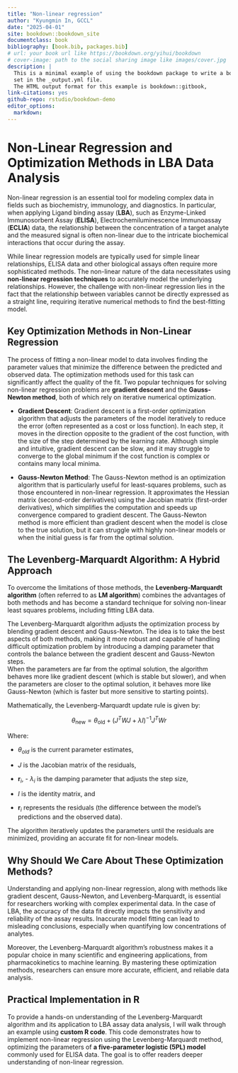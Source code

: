 ```yaml
---
title: "Non-linear regression"
author: "Kyungmin In, GCCL"
date: "2025-04-01"
site: bookdown::bookdown_site
documentclass: book
bibliography: [book.bib, packages.bib]
# url: your book url like https://bookdown.org/yihui/bookdown
# cover-image: path to the social sharing image like images/cover.jpg
description: |
  This is a minimal example of using the bookdown package to write a book.
  set in the _output.yml file.
  The HTML output format for this example is bookdown::gitbook,
link-citations: yes
github-repo: rstudio/bookdown-demo
editor_options: 
  markdown: 
---
```


# Non-Linear Regression and Optimization Methods in LBA Data Analysis {.unnumbered}

Non-linear regression is an essential tool for modeling complex data in fields such as biochemistry, immunology, and diagnostics. In particular, when applying Ligand binding assay (**LBA**), such as Enzyme-Linked Immunosorbent Assay (**ELISA**), Electrochemiluminescence Immunoassay (**ECLIA**) data, the relationship between the concentration of a target analyte and the measured signal is often non-linear due to the intricate biochemical interactions that occur during the assay.

While linear regression models are typically used for simple linear relationships, ELISA data and other biological assays often require more sophisticated methods. The non-linear nature of the data necessitates using **non-linear regression techniques** to accurately model the underlying relationships. However, the challenge with non-linear regression lies in the fact that the relationship between variables cannot be directly expressed as a straight line, requiring iterative numerical methods to find the best-fitting model.

## Key Optimization Methods in Non-Linear Regression {.unnumbered}

The process of fitting a non-linear model to data involves finding the parameter values that minimize the difference between the predicted and observed data. The optimization methods used for this task can significantly affect the quality of the fit. Two popular techniques for solving non-linear regression problems are **gradient descent** and the **Gauss-Newton method**, both of which rely on iterative numerical optimization.

-   **Gradient Descent**: Gradient descent is a first-order optimization algorithm that adjusts the parameters of the model iteratively to reduce the error (often represented as a cost or loss function). In each step, it moves in the direction opposite to the gradient of the cost function, with the size of the step determined by the learning rate. Although simple and intuitive, gradient descent can be slow, and it may struggle to converge to the global minimum if the cost function is complex or contains many local minima.

-   **Gauss-Newton Method**: The Gauss-Newton method is an optimization algorithm that is particularly useful for least-squares problems, such as those encountered in non-linear regression. It approximates the Hessian matrix (second-order derivatives) using the Jacobian matrix (first-order derivatives), which simplifies the computation and speeds up convergence compared to gradient descent. The Gauss-Newton method is more efficient than gradient descent when the model is close to the true solution, but it can struggle with highly non-linear models or when the initial guess is far from the optimal solution.

## The Levenberg-Marquardt Algorithm: A Hybrid Approach {.unnumbered}

To overcome the limitations of those methods, the **Levenberg-Marquardt algorithm** (often referred to as **LM algorithm**) combines the advantages of both methods and has become a standard technique for solving non-linear least squares problems, including fitting LBA data.

The Levenberg-Marquardt algorithm adjusts the optimization process by blending gradient descent and Gauss-Newton. The idea is to take the best aspects of both methods, making it more robust and capable of handling difficult optimization problem by introducing a damping parameter that\
controls the balance between the gradient descent and Gauss-Newton steps.\
When the parameters are far from the optimal solution, the algorithm behaves more like gradient descent (which is stable but slower), and when the parameters are closer to the optimal solution, it behaves more like Gauss-Newton (which is faster but more sensitive to starting points).

Mathematically, the Levenberg-Marquardt update rule is given by:

$$
\theta_{\text{new}} = \theta_{\text{old}} +\left( J^T W J + \lambda I \right)^{-1} J^T  Wr
 $$

Where:

-   $\theta_{old}$ is the current parameter estimates,

-   $J$ is the Jacobian matrix of the residuals,

-   $\mathbf{r}_i$, - $\lambda_i$ is the damping parameter that adjusts the step size,

-   $I$ is the identity matrix, and

-   $\mathbf{r}_i$ represents the residuals (the difference between the model's predictions and the observed data).

The algorithm iteratively updates the parameters until the residuals are minimized, providing an accurate fit for non-linear models.

## Why Should We Care About These Optimization Methods? {.unnumbered}

Understanding and applying non-linear regression, along with methods like gradient descent, Gauss-Newton, and Levenberg-Marquardt, is essential for researchers working with complex experimental data. In the case of LBA, the accuracy of the data fit directly impacts the sensitivity and reliability of the assay results. Inaccurate model fitting can lead to misleading conclusions, especially when quantifying low concentrations of analytes.

Moreover, the Levenberg-Marquardt algorithm's robustness makes it a popular choice in many scientific and engineering applications, from pharmacokinetics to machine learning. By mastering these optimization methods, researchers can ensure more accurate, efficient, and reliable data analysis.

## Practical Implementation in R {.unnumbered}

To provide a hands-on understanding of the Levenberg-Marquardt algorithm and its application to LBA assay data analysis, I will walk through an example using **custom R code**. This code demonstrates how to implement non-linear regression using the Levenberg-Marquardt method, optimizing the parameters of **a five-parameter logistic (5PL) model** commonly used for ELISA data. The goal is to offer readers deeper understanding of non-linear regression.
